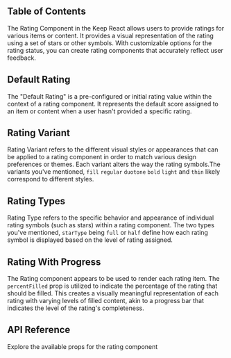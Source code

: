 


## Table of Contents

The Rating Component in the Keep React allows users to provide ratings for various items or content. It provides a visual representation of the rating using a set of stars or other symbols. With customizable options for the rating status, you can create rating components that accurately reflect user feedback.

## Default Rating

The "Default Rating" is a pre-configured or initial rating value within the context of a rating component. It represents the default score assigned to an item or content when a user hasn't provided a specific rating.

<CodePreview github="Rating" code={DefaultRatingCode}>
  <DefaultRating />
</CodePreview>

## Rating Variant

Rating Variant refers to the different visual styles or appearances that can be applied to a rating component in order to match various design preferences or themes. Each variant alters the way the rating symbols.The variants you've mentioned, `fill` `regular` `duotone` `bold` `light` and `thin` likely correspond to different styles.

<CodePreview github="Rating" code={VariantOfRatingCode}>
  <VariantOfRating />
</CodePreview>

## Rating Types

Rating Type refers to the specific behavior and appearance of individual rating symbols (such as stars) within a rating component. The two types you've mentioned, `starType` being `full` or `half` define how each rating symbol is displayed based on the level of rating assigned.

<CodePreview github="Rating" code={RatingTypesCode}>
  <RatingTypes />
</CodePreview>

## Rating With Progress

The Rating component appears to be used to render each rating item. The `percentFilled` prop is utilized to indicate the percentage of the rating that should be filled. This creates a visually meaningful representation of each rating with varying levels of filled content, akin to a progress bar that indicates the level of the rating's completeness.

<CodePreview github="Rating" code={RatingWithProgressCode}>
  <RatingWithProgress />
</CodePreview>

## API Reference

Explore the available props for the rating component

<ComponentApi data={RatingDataApi} />
